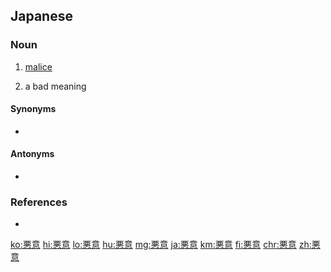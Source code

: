 ==Japanese==
{{ja-kanjitab|あく|い|yomi=o}}

===Noun===
{{ja-noun|あくい|kyu=惡意}}

# [[malice]]
#: {{ja-usex|'''悪意'''に満ちている。|'''あくい''' に みちている。|They are full of malice.}}
# a bad meaning
#: {{ja-usex|言うことを悪意に解する|いう こと を あくい に かいする|take a statement the wrong way}}

====Synonyms====
* {{sense|malice}} {{ja-r|敵意|てき.い}}

====Antonyms====
* {{sense|both senses}} {{ja-r|善意|ぜんい}}

===References===
* {{R:Shogakukan}}

[[ko:悪意]]
[[hi:悪意]]
[[lo:悪意]]
[[hu:悪意]]
[[mg:悪意]]
[[ja:悪意]]
[[km:悪意]]
[[fi:悪意]]
[[chr:悪意]]
[[zh:悪意]]